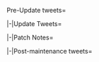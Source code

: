 <tabber>Pre-Update tweets=
{{MultiTweet
|MultiTweetID = preUpdate
|color = #ace
|title = Pre Update

|link01 =https://twitter.com/KanColle_STAFF/status/1088602050089279488
|JP01 = 【節分】それは季節の移り変わりの機微を感じる大切な行事。そして私たち「艦これ」の大事なマイルストーン。そんな2019年の節分の季節に展開する【節分任務群】の作戦期間は来月【2/8(金) 朝】までの予定(※やむを得ず変更の可能性もあります。予めご了承ください)です！<br>
鬼は外、福は内ッ！
|EN01 = 
|TL01 = 

|link02 =https://twitter.com/KanColle_STAFF/status/1092226647900581888
|JP02 = 次回の「艦これ」稼働全サーバ群メンテナンス＆アップデートは、今週金曜日【2/8(金)】を予定しています。同メンテに伴うアップデートでは主力オブ主力な艦隊型駆逐艦の一隻、ミッドウェーで偉大な龍の最期を看取り、その後も奮戦を続けた彼女…その【改二】改装を実装予定です。お楽しみに！
|EN02 = 
|TL02 = 

|link03 =https://twitter.com/KanColle_STAFF/status/1092949547427409920
|JP03 = 次回の「艦これ」稼働全サーバ群メンテナンス＆アップデートは、今週金曜日【2/8(金)】実施を予定しています。同開始時間は【11:00】、作業完了時間は【20:30】を予定しています。提督の皆さん、本件ご留意頂けますと幸いです。
|EN03 = 
|TL03 = 

}}

|-|Update Tweets=
{{MultiTweet
|MultiTweetID = Update
|color = #ace
|title = Update


|link01 =https://twitter.com/KanColle_STAFF/status/1093725711162957824
|JP01 = メンテナンス状況：稼働全サーバ群はメンテナンス作業実施中です。<br>
「艦これ」稼働全サーバ群はメンテナンス＆アップデート作業を実施中です。作業は中盤のシークエンスに移行しつつあります。本メンテ突入を以て、節分任務群は終了(獲得した【節分の豆】交換は次回メンテ前まで可能)です！
|EN01 = 
|TL01 = 

|link02 =https://twitter.com/KanColle_STAFF/status/1093759209273868293
|JP02 = メンテナンス状況：現在稼働全サーバ群はメンテナンス作業中です。<br>
「艦これ」稼働全サーバ群はメンテナンス＆バレンタインアップデート作業を実施中です。作業は後半のシークエンスに移行中です。同メンテに伴うアップデートでは艦娘【バレンタインmode】＆艦娘同【ボイス】を実装予定です！
|EN02 = 
|TL02 = 

|link03 =https://twitter.com/KanColle_STAFF/status/1093785653483995137
|JP03 = メンテナンス状況：現在稼働全サーバ群はメンテナンス作業中です。<br>
「艦これ」稼働全サーバ群はメンテナンス＆バレンタインアップデート作業を実施中です。現在、主力オブ主力な艦隊型駆逐艦の改二改装を鋭意実装作業中です。現時点の作業完了時刻見込みは、【20:30】の予定です。
|EN03 = 
|TL03 = 

|link04 =https://twitter.com/KanColle_STAFF/status/1093819348509089792
|JP04 = メンテナンス状況：稼働全サーバ群は、メンテナンス最終段階です。<br>
「艦これ」稼働全サーバ群はメンテナンス＆アップデートを実施中です。作業は後半シークエンスに突入しています。この後大きな問題が発生しなければ、20:10前後から本メンテに伴うアップデート情報をお知らせしてまいります！
|EN04 = 
|TL04 = 

}}

|-|Patch Notes=
{{MultiTweet
|MultiTweetID = patch
|color = #ace
|title = Patch notes

|link01 =https://twitter.com/KanColle_STAFF/status/1093829973348016128
|JP01 = 本日実施「艦これ」稼働全サーバ群メンテナンスに伴う、アップデート情報をお知らせしていきます。
<br>
01▼艦娘【バレンタインmode】期間限定実装開始！<br>
今年も甘い季節がやってきました！艦娘【バレンタインmode】実装開始です！今季は重巡「古鷹」からも甘くてほろ苦いチョコレートをどうぞ！
|EN01 = We're now going to post the changelog of today's KanColle server maintenance & update.<br>
01▼ Implementation of time-limited "Valentine Mode" CGs
It is once again that sweet time of the year! Valentine Mode begins now! This time heavy cruiser "Furutaka" will also have some bittersweet chocolate for you!
|TL01 = [[User:Admiral Mikado|Admiral Mikado]]


|link02 =https://twitter.com/KanColle_STAFF/status/1093831019222917120
|JP02 = 02▼艦娘【バレンタインボイス】期間限定実装開始！<br>
甘くて切ない艦娘【バレンタインボイス】、期間限定実装開始です！従来に加えて「Johnston」「Maestrale」「Jervis」「Intrepid」「Aquila」、さらに「天霧」「狭霧」「秋雲」「巻雲」「岸波」、「日進」「早波」「峯雲」らにも続々投入！
|EN02 = 02▼ Implementation of time-limited Valentine voice lines!<br>
It is now time for those bittersweet Valentine voice lines! They now also include "Johnston", "Maestrale", "Jervis", "Intrepid", "Aquila", "Amagiri", "Sagiri", "Akigumo", "Makigumo", "Kishinami", "Nisshin", "Hayanami", "Minegumo"!
|TL02 = [[User:Admiral Mikado|Admiral Mikado]]


|link03 =https://twitter.com/KanColle_STAFF/status/1093831721714311170
|JP03 = 03▼艦娘【バレンタインボイス】実装追加情報！<br>
艦娘【バレンタインボイス】は新規に択捉型海防艦「福江」、そして日振型海防艦「日振」「大東」にも実装開始！不思議な気持ちになる「Gotland」、そして三越コラボ出動も控える可愛い「神鷹」。最新鋭軽巡「能代」「矢矧」「酒匂」の新収録も！
|EN03 = 03▼ Additional info regarding the Valentine voice lines!<br>
We've also implemented Valentine voice lines for the recently added Etorofu-class coastal defence ship "Fukae" as well as Hiburi-class coastal defence ships "Hiburi" and "Daitō"! And now even Gotland who's getting a feeling so complicated, and the cutie "Shin'yō" who's preparing for her Mitsukoshi collab work. And new lines for the ultra-modern light cruisers "Noshiro", "Yahagi" and "Sakawa"!
|TL03 = [[User:Admiral Mikado|Admiral Mikado]]


|link04 =https://twitter.com/KanColle_STAFF/status/1093832193741271040
|JP04 = 04▼艦娘【節分mode】＆【節分ボイス】実装終了！<br>
艦娘「節分」mode及び「節分」ボイス期間限定実装終了です！また、冬の戦いに勝利した「秋雲」の【麦酒乾杯mode】も今季は本日で展開終了です。本当にお疲れさまでした！各艦娘限定modeは、「艦娘図鑑」に格納されていきます。
|EN04 = 04▼ Removal of "Setsubun Mode" CGs & Setsubun voice lines!<br>
Setsubun Mode CGs and voice lines have been removed! This also includes the Cheers Mode of Akigumo who claimed victory during the winter war. Good work, girl! All time-limited CGs have been added to the library.
|TL04 = [[User:Admiral Mikado|Admiral Mikado]]


|link05 =https://twitter.com/KanColle_STAFF/status/1093832302239465472
|JP05 = 05▼【節分任務群】の作戦完了<br>
2019年【節分任務群】、全作戦完了致しました。同任務群に挑戦された提督の皆さん、大変お疲れさまでした！これで、今年も艦娘たちの無病息災、間違いなし、です！同任務群の「節分の豆」は、次回メンテ突入時まで交換が可能です。よしよし！
|EN05 = 05▼ Removal of Setsubun quest series<br>
The 2019 Setsubun mission series has come to an end. Good work to all the admirals who tackled it! With that the ship girls are guaranteed to stay safe and healthy! The Setsubun beans you could get from the quests can still be exchanged until the next maintenance. There, there!
|TL05 = [[User:Admiral Mikado|Admiral Mikado]]


|link06 =https://twitter.com/KanColle_STAFF/status/1093832552995909633
|JP06 = 06▼【改修工廠(明石の工廠)】新改修メニュー追加実装＆更新 1/3<br>
改修工廠(明石の工廠)において改修可能メニューが拡張されます。<br>
ある艦娘がサポートすることで<br>
【Re.2001 OR改】<br>
の強化改修が可能となります。<br>
※戦闘爆撃機型に改修装備更新を実施することも可能です。よしよし！
|EN06 = 06▼ Akashi's Improvement Arsenal update 1/3<br>
Akashi's modding options have been expanded.<br>
With the help of a certain ship girl you can now improve "Re.2001 OR Kai".<br>
※It's also possible to upgrade it into a fighter-bomber. There, there!<br>
|TL06 = [[User:Admiral Mikado|Admiral Mikado]]


|link07 =https://twitter.com/KanColle_STAFF/status/1093832706201243648
|JP07 = 07▼【改修工廠(明石の工廠)】新改修メニュー追加実装＆更新 2/3<br>
改修工廠(明石の工廠)において改修可能メニューが拡張されます。<br>
ある艦娘たちがサポートすることで<br>
【42号対空電探】<br>
の強化改修が可能となります。<br>
※改修可能装備は秘書艦及び曜日によって変化します。侘び寂びだねぇ―。
|EN07 = 07▼ Akashi's Improvement Arsenal update 2/3<br>
Akashi's modding options have been expanded.<br>
With the help of certain ship girls you can now improve "Type 42 Air Radar".<br>
※The equipment you can improve changes depending on the secretary as well as day of the week. Such is life.
|TL07 = [[User:Admiral Mikado|Admiral Mikado]]


|link08 =https://twitter.com/KanColle_STAFF/status/1093832822022799360
|JP08 = 08▼【改修工廠(明石の工廠)】新改修メニュー追加実装＆更新 3/3<br>
改修工廠(明石の工廠)において改修可能メニューが拡張されます。<br>
ある艦娘がサポートすることで<br>
【二式艦上偵察機】<br>
の強化改修が可能となります。<br>
※艦上偵察機の装備改修効果が更新/強化されます。
|EN08 = 08▼ Akashi's Improvement Arsenal update 3/3<br>
Akashi's modding options have been expanded.<br>
With the help of a certain ship girl you can now improve "Type 2 Reconnaissance Aircraft".<br>
※The effect of said improvements has been changed & improved.
|TL08 = [[User:Admiral Mikado|Admiral Mikado]]


|link09 =https://twitter.com/KanColle_STAFF/status/1093832958031458305
|JP09 = 09▼高速艦上偵察機「二式艦上偵察機」の能力向上<br>
高速艦偵「二式艦上偵察機」改修機を「蒼龍」「飛龍」、「瑞鳳改二乙」及び改鈴谷型航空母艦などで搭載運用した場合、より高い能力を発揮します。<br>
※同戦力向上は数値で可視化できます。<br>
※中期的には同「彩雲」関連強化も計画しています。
|EN09 = 09▼ Buffs to the carrier-based high-speed recon aircraft "Type 2 Reconnaissance Aircraft"<br>
When you equip "Sōryū", "Hiryū", "Zuihō K2B" as well as the remodelled Suzuya-class aircraft carriers with an improved high-speed recon "Type 2 Reconnaissance Aircraft", it'll exhibit an even better performance.<br>
※The stat improvements are visible on the stat screen.<br>
※We're also planning similar improvements for "Saiun" planes.<br>
|TL09 = [[User:Admiral Mikado|Admiral Mikado]]


|link10 =https://twitter.com/KanColle_STAFF/status/1093833454381236224
|JP10 = 10▼【家具屋さん】お品書きの更新 1/2<br>
家具屋さんのお品書きが更新され、新家具含む【バレンタイン季節家具】などが実装されます。<br>
・沈丁花の敷物<br>
・Caféの壁<br>
・チョコレートの壁紙<br>
・板チョコ型の机<br>
・布団と枕<br>
・チョコケーキと紅茶セット<br>
・チョコレートフォンデュ new!
|EN10 = 10▼ Furniture shop inventory update 1/2<br>
The furniture shop's inventory has been updated and filled with Valentine's Day-themed items among other things, including new ones.<br>
・Winter Daphne Carpet<br>
・Café Wall<br>
・Chocolate Wallpaper<br>
・Chocolate Bar Desk<br>
・Futon & Pillows<br>
・Chocolate Cake & Black Tea Set<br>
・Chocolate Fondue (new!)
|TL10 = [[User:Admiral Mikado|Admiral Mikado]]


|link11 =https://twitter.com/KanColle_STAFF/status/1093833522488401920
|JP11 = 11▼【家具屋さん】お品書きの更新 2/2<br>
家具屋さんのお品書きが更新＆任務獲得可能な新家具が実装されます。<br>
・如月の壁紙<br>
・如月の窓<br>
・試作艦戦ポスター<br>
・金剛の紅茶セット<br>
・バレンタインキャンドル new!<br>
・「主力of主力」掛け軸<br>
・「比叡」の掛け軸 new! (※本日実装の新任務で獲得可能)
|EN11 = 11▼ Furniture shop inventory update 2/2<br>
The furniture shop's inventory has been updated, and there's new furniture you can obtain from quests.<br>
・Kisaragi Wallpaper<br>
・Kisaragi Window<br>
・Battleship Prototype Poster<br>
・Kongō's Black Tea Set<br>
・Valentine Candle (new!)<br>
・"Main Force of the Main Force" Wall Scroll<br>
・"Hiei" Wall Scroll (new!) (※obtainable from a new mission that's added today)
|TL11 = [[User:Admiral Mikado|Admiral Mikado]]


|link12 =https://twitter.com/KanColle_STAFF/status/1093833911413628928
|JP12 = 12▼【新任務】の実装！<br>
バレンタイン限定任務を含む、下記計三種類の「新任務」が実装されます。<br>
●バレンタイン限定任務 【１号作戦】<br>
●バレンタイン限定任務 【２号作戦】<br>
●「比叡」の出撃<br>
※各任務の受諾には、トリガーとなる受諾条件の達成が必要です。
|EN12 = 12▼ Implementation of new quests!<br>
Including time-limited Valentine's Day missions, a grand total of 3 new missions have been added.<br>
・Limited Valentine Mission "Operation 1"<br>
・Limited Valentine Mission "Operation 2"<br>
・Hiei's Sortie<br>
※Each mission has certain requirements you need to fulfil in order to unlock it.
|TL12 = [[User:Admiral Mikado|Admiral Mikado]]


|link13 =https://twitter.com/KanColle_STAFF/status/1093834008889221120
|JP13 = 13▼【鎮守府ジュークボックス】及び海域BGMの一部更新<br>
「鎮守府ジュークボックス」を更新、表示曲順をバレンタイン仕様に更新します。また、「♪提督との絆」の母港BGM設定が可能となります。<br>
※同家具は、アイテム屋さんで獲得可能(要特注家具職人)です。<br>
※一部作戦海域のBGMを更新します。
|EN13 = 13▼ Naval Base Jukebox & Map BGM changes<br>
The naval base's jukebox has been updated with songs that are appropriate for Valentine's Day. Furthermore, it is now possible to select "Our Bond With The Admiral" as home port BGM<br>
※The jukebox can bought in the furniture shop (requires a furniture fairy).<br>
※The BGM of certain maps has been changed.
|TL13 = [[User:Admiral Mikado|Admiral Mikado]]


|link14 =https://twitter.com/KanColle_STAFF/status/1093834349596692481
|JP14 = 14▼金剛型高速戦艦【比叡改二】などを一部上方修正！<br>
●「比叡改二」の【火力max】【索敵max】【運max】<br>
を上方修正します。また、<br>
●「榛名改二」の【運max】<br>
●「霧島改二」の【運max】<br>
●「金剛改二」の【回避max】【対空max】【運max】<br>
をそれぞれ上方修正します。
|EN14 = 14▼ Buffs to Kongō-class battleship "Hiei" among others!<br>
The following stats have been buffed:<br>
・Hiei K2: Max Firepower, Max LOS, Max Luck<br>
・Haruna K2: Max Luck<br>
・Kirishima K2: Max Luck<br>
・Kongō K2: Max Evasion, Max AA, Max Luck
|TL14 = [[User:Admiral Mikado|Admiral Mikado]]


|link15 =https://twitter.com/KanColle_STAFF/status/1093834604778217473
|JP15 = 15▼特型駆逐艦「狭霧」及び戦艦「Richelieu」に【限定季節差分mode】実装！<br>
特型駆逐艦「狭霧」及び戦艦「Richelieu」に【限定季節差分mode】、艦娘「バレンタイン差分mode」を実装開始です！お好みのバレンタイン家具でレイアウトされた提督室で、艦娘との甘い季節と時間をどうぞ！
|EN15 = 15▼ Seasonal CGs for Special Type Destroyer "Sagiri" as well as battleship "Richelieu"!<br>
Special Type Destroyer "Sagiri" and battleship "Richelieu" now have time-limited seasonal variations of their regular CGs! Now set up your office with your favourite Valentine's Day furniture and enjoy some sweet sweet time with your ship girls!
|TL15 = [[User:Admiral Mikado|Admiral Mikado]]


|link16 =https://twitter.com/KanColle_STAFF/status/1093834719387512833
|JP16 = 16▼水上機母艦「瑞穂」に【限定特別差分mode】実装開始！<br>
日本は豊かな稲穂が実る瑞穂の国。炊立ての白いご飯も素敵ですが、炊き込みご飯のおにぎりも最高！来週2/12(火)から、提督の皆さんに【瑞穂のだし浸みる海鮮炊き込みご飯】おにぎりを提督の皆さんにお届けします！ぜひ召し上がって！
|EN16 = 16▼ Special time-limited CG variation for seaplane tender "Mizuho"!<br>
Japan, the land that is blessed with ears of rice. While freshly cooked rice certainly is lovely, making rice balls out of seasoned rice is also great! Starting next week on the 12th February we are going to deliver Mizuho's rice balls made of rice that was cooked in dashi and seafood! We hope you'll like them!
|TL16 = [[User:Admiral Mikado|Admiral Mikado]]


|link17 =https://twitter.com/KanColle_STAFF/status/1093834815952977920
|JP17 = 17▼補給【UI】の更新/強化<br>
「補給」画面において【UI】を強化、同画面右下に<br>
【艦載機補充】燃料弾薬の有無に関わらず「艦載機」を補充します。<br>
【艦隊全補給】上記含めて、選択「艦隊」への全補給/補充を行います。<br>
を新設します。<br>
地味ですが、大切なアップデート、どうぞご活用ください！
|EN17 = 17▼ Resupply UI update<br>
The "Resupply" menu's UI has been updated. The bottom right of the menu now features an "Resupply Aircraft" option that allows you to resupply aircraft independently from fuel/ammo.<br>
"Resupply Entire Fleet" completely resupplies the selected fleet.<br>
It might not be much, but it's still an important update, so please make good use of it!
|TL17 = [[User:Admiral Mikado|Admiral Mikado]]


|link18 =https://twitter.com/KanColle_STAFF/status/1093835131523985408
|JP18 = 18▼「早波」に【もぐもぐmode】実装！<br>
小腹が空いた時、悲しい気持ちになった時、仲良い人たちとのお喋りの時、美味しいお菓子は最高です！夕雲型駆逐艦「早波」に【もぐもぐmode】、まさかの期間限定実装開始！カントリーマアム、美味しいですね！艦娘たちと一緒に楽しいもぐもぐタイムを！
|EN18 = 18▼ Implementation of "Omnomnom" CG for Hayanami!<br>
When you're a little bit hungry, you're sad, or just chatting with friends there's nothing better than eating some snacks! So here's a surprise "Omnomnom" CG for Yūgumo-class destroyer "Hayanami"! Country Ma'am cookies are yummy, aren't they? Enjoy some happy fun snack time with your ship girls!
|TL18 = [[User:Admiral Mikado|Admiral Mikado]]


|link19 =https://twitter.com/KanColle_STAFF/status/1093835423409856513
|JP19 = 19▼「舞風」に【バレンタインmode】新規実装、開始です！<br>
艦隊型駆逐艦、陽炎型駆逐艦「舞風」。彼女に待望の【バレンタインmode】新規実装、開始です！陽炎型駆逐艦各艦も引き続き、どうぞよろしくお願い致します！
|EN19 = 19▼ Implementation of new Valentine's Day CG for Maikaze!<br>
Fleet-type & Kagerō-class destroyer "Maikaze" has now received her long-awaited Valentine's Day CG! Please keep taking good care of your Kagerō girls!
|TL19 = [[User:Admiral Mikado|Admiral Mikado]]


|link20 =https://twitter.com/KanColle_STAFF/status/1093835824930578432
|JP20 = 20▼「Littorio」にも【バレンタインmode】新規実装、遂に開始です！<br>
パスタの国の戦艦「Littorio」に【バレンタインmode】新規実装、遂に投入です！同時に、彼女の艦娘【バレンタインボイス】も実装！さらに改装後の「Italia」にも専用私服をご用意！パスタの国の艦娘たちもよろしくどうぞ！
|EN20 = 20▼ "Littorio" is also getting a new Valentine's Day CG!<br>
Littorio, a battleship from the land of pasta, has finally received her own Valentine CG! And Valentine voice lines on top of that! Furthermore, post-remodel "Italia" is now wearing casual clothing! Please take good care of your pasta ships!
|TL20 = [[User:Admiral Mikado|Admiral Mikado]]


|link21 =https://twitter.com/KanColle_STAFF/status/1093837513326714880
|JP21 = 21▼夕雲型駆逐艦「風雲」【改二】改装の実装<br>
そして、主力オブ主力な駆逐艦、夕雲型駆逐艦三番艦「風雲」のさらなる改装、【風雲改二】を実装しました。<br>
※同改装には、「戦闘詳報」及び「改装設計図」が必要です。<br>
※同改装は立春【冬服mode】でスタートです！※夏服も実装更新予定です！
|EN21 = 21▼ Implementation of K2 for Yūgumo-class destroyer "Kazagumo"<br>
And now we've added the second remodel of "Main Force of the Main Force"- and Yūgumo-class destroyer #3, "Kazagumo", i.e. "Kazagumo K2".<br>
※Remodelling her requires an Action Report as well as a Blueprint.<br>
※Her remodel starts this spring in her Winter Uniform!<br>
※She's going to get her Summer Uniform later!
|TL21 = [[User:Admiral Mikado|Admiral Mikado]]

}}

|-|Post-maintenance tweets=
{{MultiTweet
|MultiTweetID = postmaint
|color = #ace
|title = Post-maintenance tweets

|link01 =https://twitter.com/KanColle_STAFF/status/1093839420866719745
|JP01 = 提督の皆さん、ご協力ありがとうございました！<br>
本日実施「艦これ」稼働全サーバ群共通メンテナンス＆アップデート、全作業完了しています。更新や接続が不安定な場合は、ブラウザのキャッシュを削除後に再接続をお試しください。立春の「艦娘」たち、引き継きどうぞよろしくお願い致します！
|EN01 = 
|TL01 = 

}}
</tabber>